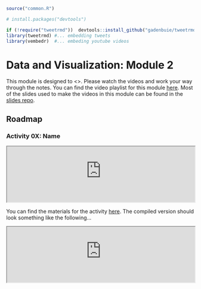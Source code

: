 
```r
source("common.R")

# install.packages("devtools")

if (!require("tweetrmd"))  devtools::install_github("gadenbuie/tweetrmd")
library(tweetrmd) #... embedding tweets
library(vembedr)  #... embeding youtube videos
```

# Data and Visualization: Module 2

This module is designed to <>. Please watch the videos and work your way through the notes. You can find the video playlist for this module [here](https://www.youtube.com/playlist?list=PLKrrdtYgOUYao_7t5ycK4KDXNKaY-ECup). Most of the slides used to make the videos in this module can be found in the [slides repo](https://github.com/DataScience4Psych/Slides).

## Roadmap


### Activity 0X: Name

<iframe seamless width="100%" frameborde="0" src="https://datascience4psych.github.io/slides/u1_d02-meet-the-toolkit/u1_d02-meet-the-toolkit#24"></iframe>

You can find the materials for the <name> activity [here](https://github.com/DataScience4Psych/ae-02-bechdel-rmarkdown). The compiled version should look something like the following...

<iframe seamless width="100%" frameborde="0" src="https://datascience4psych.github.io/ae-02-bechdel-rmarkdown/bechdel.html"></iframe>


